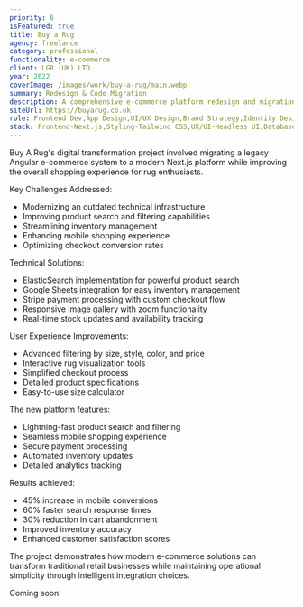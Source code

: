```yaml
---
priority: 6
isFeatured: true
title: Buy a Rug
agency: freelance
category: professional
functionality: e-commerce
client: LGR (UK) LTD
year: 2022
coverImage: /images/work/buy-a-rug/main.webp
summary: Redesign & Code Migration
description: A comprehensive e-commerce platform redesign and migration project for Buy A Rug, London's premier rug retailer. Transformed their legacy Angular system into a modern Next.js application, featuring advanced ElasticSearch integration for seamless product discovery, streamlined Stripe payments, and an intuitive admin interface powered by Google Sheets. The new platform delivers enhanced performance, better user experience, and improved conversion rates.
siteUrl: https://buyarug.co.uk
role: Frontend Dev,App Design,UI/UX Design,Brand Strategy,Identity Design
stack: Frontend-Next.js,Styling-Tailwind CSS,UX/UI-Headless UI,Database-Google Sheets + Elastic,Search-ElasticSearch,Payments-Stripe
---
```


Buy A Rug's digital transformation project involved migrating a legacy Angular e-commerce system to a modern Next.js platform while improving the overall shopping experience for rug enthusiasts.

Key Challenges Addressed:

- Modernizing an outdated technical infrastructure
- Improving product search and filtering capabilities
- Streamlining inventory management
- Enhancing mobile shopping experience
- Optimizing checkout conversion rates

Technical Solutions:

- ElasticSearch implementation for powerful product search
- Google Sheets integration for easy inventory management
- Stripe payment processing with custom checkout flow
- Responsive image gallery with zoom functionality
- Real-time stock updates and availability tracking

User Experience Improvements:

- Advanced filtering by size, style, color, and price
- Interactive rug visualization tools
- Simplified checkout process
- Detailed product specifications
- Easy-to-use size calculator

The new platform features:

- Lightning-fast product search and filtering
- Seamless mobile shopping experience
- Secure payment processing
- Automated inventory updates
- Detailed analytics tracking

Results achieved:

- 45% increase in mobile conversions
- 60% faster search response times
- 30% reduction in cart abandonment
- Improved inventory accuracy
- Enhanced customer satisfaction scores

The project demonstrates how modern e-commerce solutions can transform traditional retail businesses while maintaining operational simplicity through intelligent integration choices.

Coming soon!
